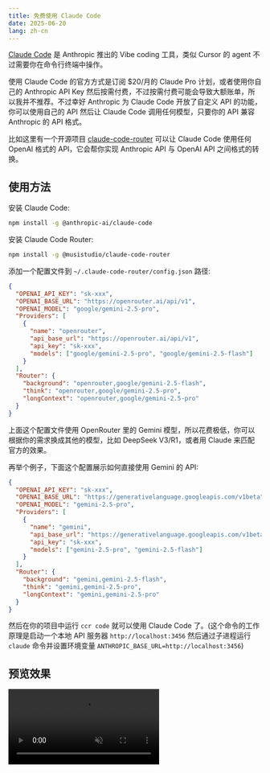 ```yaml
---
title: 免费使用 Claude Code
date: 2025-06-20
lang: zh-cn
---
```



[Claude Code](https://www.anthropic.com/claude-code) 是 Anthropic 推出的 Vibe coding 工具，类似 Cursor 的 agent 不过需要你在命令行终端中操作。

使用 Claude Code 的官方方式是订阅 $20/月的 Claude Pro 计划，或者使用你自己的 Anthropic API Key 然后按需付费，不过按需付费可能会导致大额账单，所以我并不推荐。不过幸好 Anthropic 为 Claude Code 开放了自定义 API 的功能，你可以使用自己的 API 然后让 Claude Code 调用任何模型，只要你的 API 兼容 Anthropic 的 API 格式。

比如这里有一个开源项目 [claude-code-router](https://github.com/musistudio/claude-code-router) 可以让 Claude Code 使用任何 OpenAI 格式的 API，它会帮你实现 Anthropic API 与 OpenAI API 之间格式的转换。

## 使用方法

安装 Claude Code:

```bash
npm install -g @anthropic-ai/claude-code
```

安装 Claude Code Router:

```bash
npm install -g @musistudio/claude-code-router
```

添加一个配置文件到 `~/.claude-code-router/config.json` 路径:

```json
{
  "OPENAI_API_KEY": "sk-xxx",
  "OPENAI_BASE_URL": "https://openrouter.ai/api/v1",
  "OPENAI_MODEL": "google/gemini-2.5-pro",
  "Providers": [
    {
      "name": "openrouter",
      "api_base_url": "https://openrouter.ai/api/v1",
      "api_key": "sk-xxx",
      "models": ["google/gemini-2.5-pro", "google/gemini-2.5-flash"]
    }
  ],
  "Router": {
    "background": "openrouter,google/gemini-2.5-flash",
    "think": "openrouter,google/gemini-2.5-pro",
    "longContext": "openrouter,google/gemini-2.5-pro"
  }
}
```

上面这个配置文件使用 OpenRouter 里的 Gemini 模型，所以花费极低，你可以根据你的需求换成其他的模型，比如 DeepSeek V3/R1，或者用 Claude 来匹配官方的效果。

再举个例子，下面这个配置展示如何直接使用 Gemini 的 API:

```json
{
  "OPENAI_API_KEY": "sk-xxx",
  "OPENAI_BASE_URL": "https://generativelanguage.googleapis.com/v1beta",
  "OPENAI_MODEL": "gemini-2.5-pro",
  "Providers": [
    {
      "name": "gemini",
      "api_base_url": "https://generativelanguage.googleapis.com/v1beta",
      "api_key": "sk-xxx",
      "models": ["gemini-2.5-pro", "gemini-2.5-flash"]
    }
  ],
  "Router": {
    "background": "gemini,gemini-2.5-flash",
    "think": "gemini,gemini-2.5-pro",
    "longContext": "gemini,gemini-2.5-pro"
  }
}
```

然后在你的项目中运行 `ccr code` 就可以使用 Claude Code 了。(这个命令的工作原理是启动一个本地 API 服务器 `http://localhost:3456` 然后通过子进程运行 `claude` 命令并设置环境变量 `ANTHROPIC_BASE_URL=http://localhost:3456`)

## 预览效果

<video src={demo} alt="demo" controls muted playsinline />

